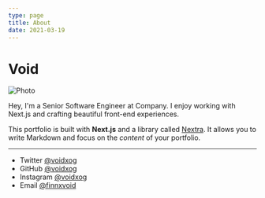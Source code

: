 ```yaml
---
type: page
title: About
date: 2021-03-19
---
```


# Void


<Image
  src="/images/me.png"
  alt="Photo"
  width={1125}
  height={750}
  priority
  className="next-image rounded-image"
/>

<style jsx>{`
  .rounded-image {
    border-radius: 50%;
    overflow: hidden;
  }
`}</style>

Hey, I'm a Senior Software Engineer at Company. I enjoy working with Next.js and crafting beautiful front-end experiences.

This portfolio is built with **Next.js** and a library called [Nextra](https://nextra.vercel.app/). It allows you to write Markdown and focus on the _content_ of your portfolio.

---

- Twitter [@voidxog](https://twitter.com/voidxog)
- GitHub [@voidxog](https://github.com/voidxog)
- Instagram [@voidxog](https://instagram.com/voidxog)
- Email [@finnxvoid](finnxvoid@icloud.com)
